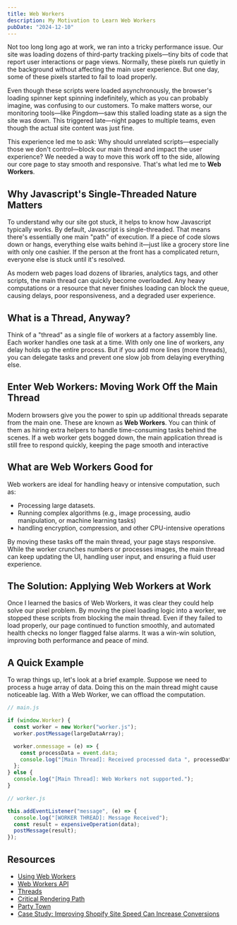 ```yaml
---
title: Web Workers
description: My Motivation to Learn Web Workers
pubDate: "2024-12-10"
---
```


Not too long long ago at work, we ran into a tricky performance issue. Our site was loading dozens of third-party tracking pixels—tiny bits of code that report user interactions or page views. Normally, these pixels run quietly in the background without affecting the main user experience. But one day, some of these pixels started to fail to load properly.

Even though these scripts were loaded asynchronously, the browser's loading spinner kept spinning indefinitely, which as you can probably imagine, was confusing to our customers. To make matters worse, our monitoring tools—like Pingdom—saw this stalled loading state as a sign the site was down. This triggered late—night pages to multiple teams, even though the actual site content was just fine.

This experience led me to ask: Why should unrelated scripts—especially those we don't control—block our main thread and impact the user experience? We needed a way to move this work off to the side, allowing our core page to stay smooth and responsive. That's what led me to **Web Workers**.

## Why Javascript's Single-Threaded Nature Matters

To understand why our site got stuck, it helps to know how Javascript typically works. By default, Javascript is single-threaded. That means there's essentially one main "path" of execution. If a piece of code slows down or hangs, everything else waits behind it—just like a grocery store line with only one cashier. If the person at the front has a complicated return, everyone else is stuck until it's resolved.

As modern web pages load dozens of libraries, analytics tags, and other scripts, the main thread can quickly become overloaded. Any heavy computations or a resource that never finishes loading can block the queue, causing delays, poor responsiveness, and a degraded user experience.

## What is a Thread, Anyway?

Think of a "thread" as a single file of workers at a factory assembly line. Each worker handles one task at a time. With only one line of workers, any delay holds up the entire process. But if you add more lines (more threads), you can delegate tasks and prevent one slow job from delaying everything else.

## Enter Web Workers: Moving Work Off the Main Thread

Modern browsers give you the power to spin up additional threads separate from the main one. These are known as **Web Workers**. You can think of them as hiring extra helpers to handle time-consuming tasks behind the scenes. If a web worker gets bogged down, the main application thread is still free to respond quickly, keeping the page smooth and interactive

## What are Web Workers Good for

Web workers are ideal for handling heavy or intensive computation, such as:

- Processing large datasets.
- Running complex algorithms (e.g., image processing, audio manipulation, or machine learning tasks)
- handling encryption, compression, and other CPU-intensive operations

By moving these tasks off the main thread, your page stays responsive. While the worker crunches numbers or processes images, the main thread can keep updating the UI, handling user input, and ensuring a fluid user experience.

## The Solution: Applying Web Workers at Work

Once I learned the basics of Web Workers, it was clear they could help solve our pixel problem. By moving the pixel loading logic into a worker, we stopped these scripts from blocking the main thread. Even if they failed to load properly, our page continued to function smoothly, and automated health checks no longer flagged false alarms. It was a win-win solution, improving both performance and peace of mind.

## A Quick Example

To wrap things up, let's look at a brief example. Suppose we need to process a huge array of data. Doing this on the main thread might cause noticeable lag. With a Web Worker, we can offload the computation.

```js
// main.js

if (window.Worker) {
  const worker = new Worker("worker.js");
  worker.postMessage(largeDataArray);

  worker.onmessage = (e) => {
    const processData = event.data;
    console.log("[Main Thread]: Received processed data ", processedData);
  };
} else {
  console.log("[Main Thread]: Web Workers not supported.");
}

// worker.js

this.addEventListener("message", (e) => {
  console.log("[WORKER THREAD]: Message Received");
  const result = expensiveOperation(data);
  postMessage(result);
});
```

## Resources

- [Using Web Workers](https://developer.mozilla.org/en-US/docs/Web/API/Web_Workers_API/Using_web_workers)
- [Web Workers API](https://developer.mozilla.org/en-US/docs/Web/API/Web_Workers_API)
- [Threads](https://developer.mozilla.org/en-US/docs/Glossary/Thread)
- [Critical Rendering Path](https://web.dev/articles/critical-rendering-path)
- [Party Town](https://www.smashingmagazine.com/2022/04/partytown-eliminates-website-bloat-third-party-apps/)
- [Case Study: Improving Shopify Site Speed Can Increase Conversions](https://www.renderbetter.com/guides/improving-shopify-site-speed-can-increase-conversions-case-study)
